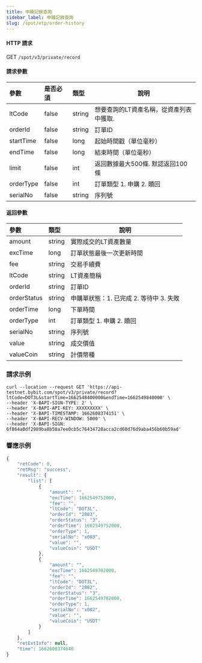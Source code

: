 ```yaml
---
title: 申贖記錄查詢
sidebar_label: 申贖記錄查詢
slug: /spot/etp/order-history
---
```


#### HTTP 請求
GET <code>/spot/v3/private/record</code>

#### 請求參數
| 參數 | 是否必須 | 類型 | 說明|
|:----- |:-------|:-----|------ |
|ltCode|false|string|想要查詢的LT資產名稱，從資產列表中獲取.|
|orderId|false|string|訂單ID|
|startTime|false|long|起始時間戳（單位毫秒）|
|endTime|false|long|結束時間（單位毫秒）|
|limit|false|int|返回數據最大500條. 默認返回100條|
|orderType|false|int|訂單類型 1. 申購 2. 贖回|
|serialNo|false|string|序列號|

#### 返回參數
| 參數 | 類型 | 說明|
|:----- |:-----|----- |
|amount|string|實際成交的LT資產數量|
|excTime|long|訂單狀態最後一次更新時間|
|fee|string|交易手續費|
|ltCode|string|LT資產簡稱|
|orderId|string|訂單ID|
|orderStatus|string|申購單狀態：1. 已完成 2. 等待中 3. 失敗|
|orderTime|long|下單時間|
|orderType|int|訂單類型 1. 申購 2. 贖回|
|serialNo|string|序列號|
|value|string|成交價值|
|valueCoin|string|計價幣種|

### 請求示例

<Tabs>
<TabItem value="console" label="Console">

```http
curl --location --request GET 'https://api-testnet.bybit.com/spot/v3/private/record?ltCode=DOT3L&startTime=1662548400000&endTime=1662549840000' \
--header 'X-BAPI-SIGN-TYPE: 2' \
--header 'X-BAPI-API-KEY: XXXXXXXXX' \
--header 'X-BAPI-TIMESTAMP: 1662608374151' \
--header 'X-BAPI-RECV-WINDOW: 5000' \
--header 'X-BAPI-SIGN: 6f864a0df2989ba8b58a7ee0cb5c76434728acca2cd60d76d9aba456b60b59ad'
```

</TabItem>
</Tabs>

### 響應示例

```javascript
{
    "retCode": 0,
    "retMsg": "success",
    "result": {
        "list": [
            {
                "amount": "",
                "excTime": 1662549752000,
                "fee": "",
                "ltCode": "DOT3L",
                "orderId": "2083",
                "orderStatus": "3",
                "orderTime": 1662549752000,
                "orderType": 1,
                "serialNo": "x003",
                "value": "",
                "valueCoin": "USDT"
            },
            {
                "amount": "",
                "excTime": 1662549702000,
                "fee": "",
                "ltCode": "DOT3L",
                "orderId": "2082",
                "orderStatus": "3",
                "orderTime": 1662549702000,
                "orderType": 1,
                "serialNo": "x002",
                "value": "",
                "valueCoin": "USDT"
            }
        ]
    },
    "retExtInfo": null,
    "time": 1662608374640
}
```
